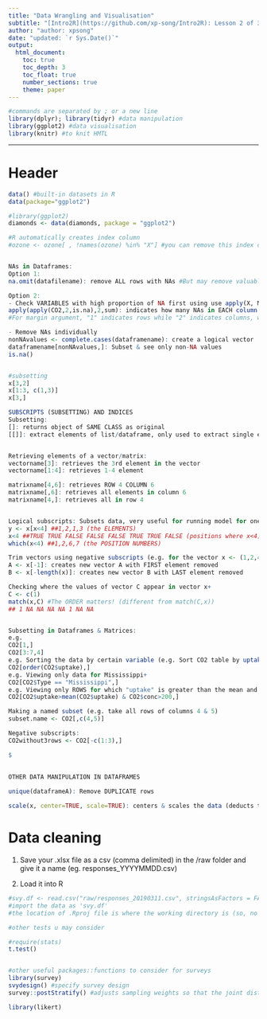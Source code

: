```yaml
---
title: "Data Wrangling and Visualisation"
subtitle: "[Intro2R](https://github.com/xp-song/Intro2R): Lesson 2 of 3"
author: "author: xpsong"
date: "updated: `r Sys.Date()`"
output:
  html_document:
    toc: true
    toc_depth: 3
    toc_float: true
    number_sections: true
    theme: paper
---
```


```r
#commands are separated by ; or a new line
library(dplyr); library(tidyr) #data manipulation
library(ggplot2) #data visualisation 
library(knitr) #to knit HMTL
```

---

# Header

```r
data() #built-in datasets in R
data(package="ggplot2")

#library(ggplot2)
diamonds <- data(diamonds, package = "ggplot2")
```

```r
#R automatically creates index column
#ozone <- ozone[ , !names(ozone) %in% "X"] #you can remove this index column


NAs in Dataframes:
Option 1:
na.omit(datafilename): remove ALL rows with NAs #But may remove valuable info!

Option 2:
- Check VARIABLES with high proportion of NA first using use apply(X, MARGIN, FUN, ...)+
apply(apply(CO2,2,is.na),2,sum): indicates how many NAs in EACH column (a NESTED apply function)
#For margin argument, "1" indicates rows while "2" indicates columns, while c(1,2) indicates both - this specifies the grouping.

- Remove NAs individually
nonNAvalues <- complete.cases(dataframename): create a logical vector
dataframename[nonNAvalues,]: Subset & see only non-NA values
is.na()


#subsetting
x[3,2]
x[1:3, c(1,3)]
x[3,]

SUBSCRIPTS (SUBSETTING) AND INDICES
Subsetting:
[]: returns object of SAME CLASS as original
[[]]: extract elements of list/dataframe, only used to extract single element, class of object will not necessarily be the same #similar to $


Retrieving elements of a vector/matrix:
vectorname[3]: retrieves the 3rd element in the vector
vectorname[1:4]: retrieves 1-4 element

matrixname[4,6]: retrieves ROW 4 COLUMN 6
matrixname[,6]: retrieves all elements in column 6
matrixname[4,]: retrieves all in row 4


Logical subscripts: Subsets data, very useful for running model for one location/species/etc. (e.g. for the vector x <- c(1,2,4,8,20,1,3,7))
y <- x[x<4] ##1,2,1,3 (the ELEMENTS)
x<4 ##TRUE TRUE FALSE FALSE FALSE TRUE TRUE FALSE (positions where x<4)
which(x<4) ##1,2,6,7 (the POSITION NUMBERS)

Trim vectors using negative subscripts (e.g. for the vector x <- (1,2,4,8,20,1,3,7))
A <- x[-1]: creates new vector A with FIRST element removed
B <- x[-length(x)]: creates new vector B with LAST element removed

Checking where the values of vector C appear in vector x+
C <- c(1)
match(x,C) #The ORDER matters! (different from match(C,x))
## 1 NA NA NA NA 1 NA NA


Subsetting in Dataframes & Matrices:
e.g.
CO2[1,]
CO2[3:7,4]
e.g. Sorting the data by certain variable (e.g. Sort CO2 table by uptake (ROWS in ascending order))+
CO2[order(CO2$uptake),]
e.g. Viewing only data for Mississippi+
CO2[CO2$Type == "Mississippi",]
e.g. Viewing only ROWS for which "uptake" is greater than the mean and "conc" is greater than 200+
CO2[CO2$uptake>mean(CO2$uptake) & CO2$conc>200,]

Making a named subset (e.g. take all rows of columns 4 & 5)
subset.name <- CO2[,c(4,5)]

Negative subscripts:
CO2without3rows <- CO2[-c(1:3),]

$
  
  
OTHER DATA MANIPULATION IN DATAFRAMES

unique(dataframeA): Remove DUPLICATE rows

scale(x, center=TRUE, scale=TRUE): centers & scales the data (deducts the mean per column, divides by standard deviation)

```


# Data cleaning

1) Save your .xlsx file as a csv (comma delimited) in the /raw folder and give it a name (eg. responses_YYYYMMDD.csv)

2) Load it into R

```r
#svy.df <- read.csv("raw/responses_20190311.csv", stringsAsFactors = FALSE, check.names=FALSE) 
#import the data as 'svy.df'
#the location of .Rproj file is where the working directory is (so, no need to type the entire file path)
```



```r
#other tests u may consider

#require(stats)
t.test()


#other useful packages::functions to consider for surveys
library(survey)
svydesign() #specify survey design
survey::postStratify() #adjusts sampling weights so that the joint distribution of a set of post-stratifying variables matches the known population joint distribution. 

library(likert)

```







